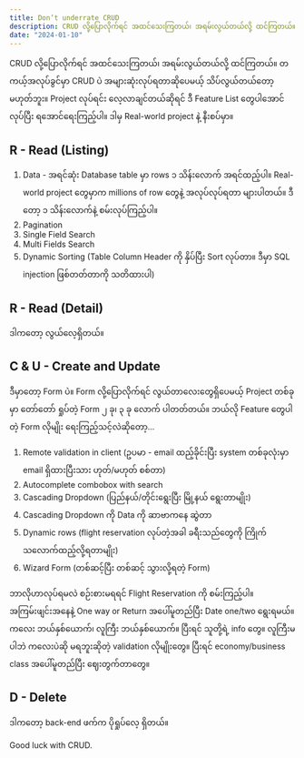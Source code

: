 ```yaml
---
title: Don’t underrate CRUD
description: CRUD လို့ပြောလိုက်ရင် အထင်သေးကြတယ်၊ အရမ်းလွယ်တယ်လို့ ထင်ကြတယ်။ တကယ့်အလုပ်ခွင်မှာ CRUD ပဲ အများဆုံးလုပ်ရတာဆိုပေမယ့် သိပ်လွယ်တယ်တော့ မဟုတ်ဘူး။ Project လုပ်ရင်း လေ့လာချင်တယ်ဆိုရင် ဒီ Feature List တွေပါအောင် လုပ်ပြီး ရအောင်​ရေးကြည့်ပါ။ ဒါမှ Real-world project နဲ့ နီးစပ်မှာ။
date: "2024-01-10"
---
```


CRUD လို့ပြောလိုက်ရင် အထင်သေးကြတယ်၊ အရမ်းလွယ်တယ်လို့ ထင်ကြတယ်။ တကယ့်အလုပ်ခွင်မှာ CRUD ပဲ အများဆုံးလုပ်ရတာဆိုပေမယ့် သိပ်လွယ်တယ်တော့ မဟုတ်ဘူး။ Project လုပ်ရင်း လေ့လာချင်တယ်ဆိုရင် ဒီ Feature List တွေပါအောင် လုပ်ပြီး ရအောင်​ရေးကြည့်ပါ။ ဒါမှ Real-world project နဲ့ နီးစပ်မှာ။

## R - Read (Listing)

1. Data - အရင်ဆုံး Database table မှာ rows ၁ သိန်းလောက် အရင်ထည့်ပါ။ Real-world project တွေမှာက millions of row တွေနဲ့ အလုပ်လုပ်ရတာ များပါတယ်။ ဒီတော့ ၁ သိန်းလောက်နဲ့ စမ်းလုပ်ကြည့်ပါ။
2. Pagination
3. Single Field Search
4. Multi Fields Search
5. Dynamic Sorting (Table Column Header ကို နှိပ်ပြီး Sort လုပ်တာ။ ဒီမှာ SQL injection ဖြစ်တတ်တာကို သတိထားပါ)

## R - Read (Detail)

ဒါကတော့ လွယ်လေ့ရှိတယ်။

## C & U - Create and Update

ဒီမှာတော့ Form ပဲ။ Form လို့ပြောလိုက်ရင် လွယ်တာလေးတွေရှိပေမယ့် Project တစ်ခုမှာ တော်တော် ရှုပ်တဲ့ Form ၂ ခု၊ ၃ ခု လောက် ပါတတ်တယ်။ ဘယ်လို Feature တွေပါတဲ့ Form လိုမျိုး ရေးကြည့်သင့်လဲဆိုတော့...

1. Remote validation in client (ဥပမာ - email ထည့်ခိုင်းပြီး system တစ်ခုလုံးမှာ email ရှိထားပြီးသား ဟုတ်/မဟုတ် စစ်တာ)
2. Autocomplete combobox with search
3. Cascading Dropdown (ပြည်နယ်/တိုင်းရွေးပြီး မြို့နယ် ရွေးတာမျိုး)
4. Cascading Dropdown ကို Data ကို ဆာဗာကနေ ဆွဲတာ
5. Dynamic rows (flight reservation လုပ်တဲ့အခါ ခရီးသည်တွေကို ကြိုက်သလောက်ထည့်လို့ရတာမျိုး)
6. Wizard Form (တစ်ဆင့်ပြီး တစ်ဆင့် သွားလို့ရတဲ့ Form)

<Tip>
  ဘာလိုဟာလုပ်ရမလဲ စဉ်းစားမရရင် Flight Reservation ကို စမ်းကြည့်ပါ။
  အကြမ်းဖျင်းအနေနဲ့ One way or Return အပေါ်မူတည်ပြီး Date one/two ရွေးရမယ်။ ကလေး
  ဘယ်နှစ်ယောက်၊ လူကြီး ဘယ်နှစ်ယောက်။ ပြီးရင် သူတို့ရဲ့ info တွေ။ လူကြီးမပါဘဲ
  ကလေးပဲဆို မရဘူးဆိုတဲ့ validation လိုမျိုးတွေ။ ပြီးရင် economy/business class
  အပေါ်မူတည်ပြီး ဈေးတွက်တာတွေ။
</Tip>

## D - Delete

ဒါကတော့ back-end ဖက်က ပိုရှုပ်လေ့ ရှိတယ်။

Good luck with CRUD.

